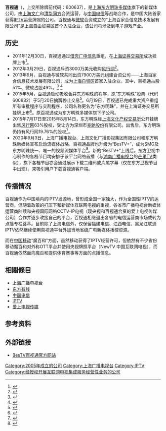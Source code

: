 {{Infobox_Company 
| company_name = BesTV百视通
| foundation = 2005年
| num_employees  = 200+ 
| company_logo =SHSMG_Bestv.jpg
| location = [[上海市|上海市]][[宜山路_(上海)|宜山路]]757号百视通大楼
| parent = [[上海东方明珠多媒体|上海东方明珠多媒体]]
|slogan = 百变新视界
| industry = 新媒体、网络电视
| products = [[IPTV|IPTV]]、[[OTT服务|OTT]]
| homepage = http://www.bestv.com.cn/
}}
'''百视通'''（{{lang|en|BesTV}}，上交所除牌前代码：600637），是[[上海东方明珠多媒体|上海东方明珠多媒体]]旗下的新媒体公司，由[[上海文广新闻传媒集团|上海文广]]和[[清华同方|清华同方]]合资运营，与[[中国电信|中国电信]]等战略合作，是中国大陆首家获得[[IPTV|IPTV]]运营牌照的公司。百视通与[[微软|微软]]合资成立的“上海百家合信息技术发展有限公司”是[[上海自由贸易区|上海自由贸易区]]首个入驻企业，该公司将涉及到电子游戏产业。

== 历史 ==
* 2011年12月30日，百视通通过[[借壳上市|借壳]][[上海广电集团|广电信息]]重组，在[[上海证券交易所|上海证券交易所]]成功挂牌上市<ref>{{cite news |title=百视通借壳上市 全国首家广电新媒体企业上市 |url=http://business.sohu.com/20120101/n330964546.shtml |publisher=经济观察网 |date=2012年1月1日 |accessdate=2017年2月4日 |archive-date=2017年2月4日 |archive-url=https://web.archive.org/web/20170204165924/http://business.sohu.com/20120101/n330964546.shtml |dead-url=no }}</ref>。
* 2012年3月29日，百视通斥资3000万美元收购[[风行网|风行网]]<ref>{{cite news|title=百视通3000万美元收购风行|url=http://tech.163.com/12/0329/04/7TO5KFLA000915BF.html|publisher=南方都市报(深圳)|date=2012-03-29|access-date=2017-02-04|archive-url=https://web.archive.org/web/20170204170416/http://tech.163.com/12/0329/04/7TO5KFLA000915BF.html|archive-date=2017-02-04|dead-url=yes}}</ref>。
* 2013年9月，百视通与微软共同出资7900万美元组建合资公司——上海百家合信息技术发展有限公司，成为[[上海自贸区|上海自贸区]]首家入驻企业。其中，百视通占股51%、微软占股49%。<ref>{{Cite web |url=http://tech.sina.com.cn/it/2013-09-24/00208761899.shtml |title=百视通微软合资：13年游戏机禁令解除在即 |accessdate=2014-01-28 |archive-date=2014-02-02 |archive-url=https://web.archive.org/web/20140202200721/http://tech.sina.com.cn/it/2013-09-24/00208761899.shtml |dead-url=no }}</ref> <ref>{{Cite web |url=http://www.eeo.com.cn/2013/0929/250432.shtml |title=上海自贸区挂牌 百视通微软合资公司以001号入驻 |accessdate=2014-01-28 |archive-date=2014-02-02 |archive-url=https://web.archive.org/web/20140202093027/http://www.eeo.com.cn/2013/0929/250432.shtml |dead-url=no }}</ref>
*2015年5月，[[百视通|百视通]]启动吸收合并东方明珠的程序，原“东方明珠”股票（代码600832）于5月20日摘牌停止交易<ref>{{cite news |title=上海东方明珠（集团）股份有限公司关于公司股票终止上市并摘牌的公告 |url=http://static.sse.com.cn/disclosure/listedinfo/announcement/c/2015-05-17/600832_20150518_1.pdf |publisher=上海证券交易所 |date=2015年5月18日 |accessdate=2017-02-04 |archive-date=2017-02-04 |archive-url=https://web.archive.org/web/20170204171214/http://static.sse.com.cn/disclosure/listedinfo/announcement/c/2015-05-17/600832_20150518_1.pdf |dead-url=no }}</ref>。6月19日，百视通已完成重大资产重组所有审批程序与交割程序，公司名称更名为“东方明珠”，并在上海证券交易所挂牌上市<ref>{{cite news|title=上海东方明珠新媒体股份有限公司正式揭牌|url=http://www.oriental-pearl.cn/news/detail09.html|publisher=东方明珠|date=2015年6月19日|deadurl=yes|archiveurl=https://web.archive.org/web/20170204170701/http://www.oriental-pearl.cn/news/detail09.html|archivedate=2017年2月4日}}</ref>。原百视通成为东方明珠多媒体旗下子公司。
*2015年7月17日至2015年8月14日，东方明珠经[[上海文化产权交易所|上海文化产权交易所]]公开挂牌出售[[风行网|风行网]]63%股权，受让方为深圳市[[兆驰股份|兆驰股份]]有限公司。出售后，东方明珠仍持有风行网19.76%的股权<ref>{{cite news |title=上海东方明珠新媒体股份有限公司关于风行网部分股权转让完成工商变更登记的公告 |url=http://static.sse.com.cn/disclosure/listedinfo/announcement/c/2016-01-08/600637_20160108_1.pdf |publisher=上海证券交易所 |date=2016年1月8日 |access-date=2018年12月27日 |archive-url=https://web.archive.org/web/20170204171115/http://static.sse.com.cn/disclosure/listedinfo/announcement/c/2016-01-08/600637_20160108_1.pdf |archive-date=2017年2月4日 |dead-url=yes }}</ref>。
*2020年9月3日，上海广播电视台、上海文化广播影视集团有限公司和东方明珠新媒体宣布启动流媒体战略，百视通品牌也升级为“BesTV+”，成为SMG及东方明珠统一、唯一的视频流媒体平台<ref>{{cite news |title=“BesTV+”焕新上线，上海文广、东方明珠打造流媒体中国模式 |url=https://www.yicai.com/news/100759232.html |accessdate=2020-12-23 |work=第一财经 |date=2020-09-03 |archive-date=2020-10-31 |archive-url=https://web.archive.org/web/20201031054009/https://www.yicai.com/news/100759232.html |dead-url=no }}</ref>。新的“BesTV+”上线后，东方卫视中心制作的各档节目均安排于该平台网络首播（与[[湖南广播电视台|湖南广播电视台]]的[[芒果TV|芒果TV]]类似），旗下各档节目亦会通过展示下载二维码或片尾字幕（仅在东方卫视节目中出现），来吸引用户下载百视通客户端。

==传播情况==
百视通作为中国境内的IPTV发源地，曾形成全国一家独大，作为全国性IPTV的运营商。但随着政策的打压下和新媒体互联网电视的重视，各省市广播电视台新媒体运营商陆续和央视国际网络CCTV-IP电视（现央视和百视通合资的爱上电视传媒公司）合作并逐步改接自己的平台，百视通相继退出各省的电信运营商市场或转为点播专栏荟萃。目前除了上海电信外，仅保留福建电信、江西电信、黑龙江联通IPTV依然继续使用百视通平台外加当地省级广电新媒体播控资源。

而在[[中国移动|中国移动]]“魔百和”方面，虽然移动获得了IPTV经营许可，但依然有不少省份移动魔百和对外称OTT平台并使用央视牌照平台（NewTV 中国互联网电视），而百视通依然面向魔百和提供体育赛事等方面的点播信息。

==相關條目==
*[[上海广播电视台|上海广播电视台]]
*[[东方有线|东方有线]]
*[[中国电信|中国电信]]
*[[IPTV|IPTV]]
*[[爱上电视传媒|爱上电视传媒]]

==参考资料==
{{reflist}}

==外部链接==
*[http://www.bestv.com.cn/ BesTV百视通官方网站] {{Wayback|url=http://www.bestv.com.cn/ |date=20090221182744 }}{{zh icon}}
{{中国大陆电子游戏公司}}
{{上海广播电视台}}
{{中华人民共和国广播电视网络}}
[[Category:2005年成立的公司|Category:2005年成立的公司]]
[[Category:上海广播电视台|Category:上海广播电视台]]
[[Category:IPTV|Category:IPTV]]
[[Category:经授权开展互联网电视集成服务经营性业务的公司|Category:经授权开展互联网电视集成服务经营性业务的公司]]